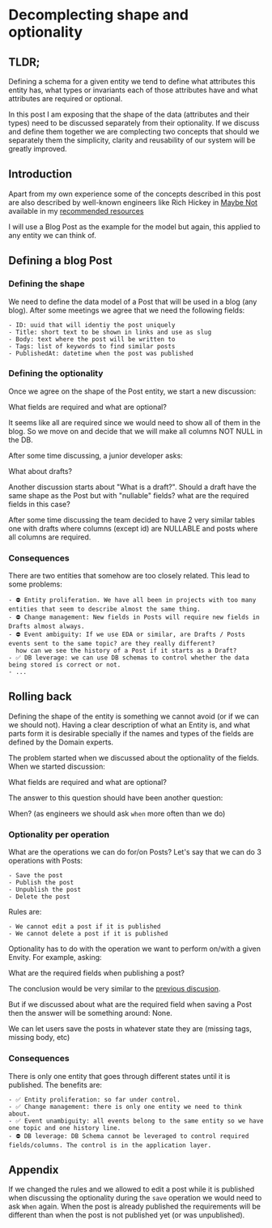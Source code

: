 # Decomplecting shape and optionality

## TLDR;

Defining a schema for a given entity we tend to define what attributes this entity has, what types or invariants
each of those attributes have and what attributes are required or optional.

In this post I am exposing that the shape of the data (attributes and their types) need to be discussed separately
from their optionality. If we discuss and define them together we are complecting two concepts that should we separately
them the simplicity, clarity and reusability of our system will be greatly improved.

## Introduction

Apart from my own experience some of the concepts described in this post are also described by well-known
engineers like Rich Hickey in [Maybe Not](https://www.youtube.com/watch?v=YR5WdGrpoug) available in my [recommended resources](/recommended-resources)

I will use a Blog Post as the example for the model but again, this applied to any entity we can think of.

## Defining a blog Post

### Defining the shape

We need to define the data model of a Post that will be used in a blog (any blog).
After some meetings we agree that we need the following fields:

```text
- ID: uuid that will identiy the post uniquely
- Title: short text to be shown in links and use as slug
- Body: text where the post will be written to
- Tags: list of keywords to find similar posts
- PublishedAt: datetime when the post was published
```

### Defining the optionality

Once we agree on the shape of the Post entity, we start a new discussion:

<Quote>What fields are required and what are optional?</Quote>

It seems like all are required since we would need to show all of them in the blog. So we move on
and decide that we will make all columns NOT NULL in the DB.

After some time discussing, a junior developer asks:

<Quote>What about drafts?</Quote>

Another discussion starts about "What is a draft?". Should a draft have the same shape as the Post but with "nullable"
fields? what are the required fields in this case?

After some time discussing the team decided to have 2 very similar tables one with drafts where columns (except id) are NULLABLE and
posts where all columns are required.

### Consequences

There are two entities that somehow are too closely related.
This lead to some problems:

```text
- ⛔ Entity proliferation. We have all been in projects with too many entities that seem to describe almost the same thing.
- ⛔ Change management: New fields in Posts will require new fields in Drafts almost always.
- ⛔ Event ambiguity: If we use EDA or similar, are Drafts / Posts events sent to the same topic? are they really different?
  how can we see the history of a Post if it starts as a Draft?
- ✅ DB leverage: we can use DB schemas to control whether the data being stored is correct or not.
- ...
```

## Rolling back

Defining the shape of the entity is something we cannot avoid (or if we can we should not). Having
a clear description of what an Entity is, and what parts form it is desirable specially if the names
and types of the fields are defined by the Domain experts.

The problem started when we discussed about the optionality of the fields. When we started discussion:

What fields are required and what are optional?

The answer to this question should have been another question:

<Quote>When?</Quote>
(as engineers we should ask `when` more often than we do)

### Optionality per operation

What are the operations we can do for/on Posts?
Let's say that we can do 3 operations with Posts:

```
- Save the post
- Publish the post
- Unpublish the post
- Delete the post
```

Rules are:

```
- We cannot edit a post if it is published
- We cannot delete a post if it is published
```

Optionality has to do with the operation we want to perform on/with a given Envity.
For example, asking:

What are the required fields when publishing a post?

The conclusion would be very similar to the [previous discusion](#defining-the-optionality).

But if we discussed about what are the required field when saving a Post then the answer will be something around: None.

We can let users save the posts in whatever state they are (missing tags, missing body, etc)

### Consequences

There is only one entity that goes through different states until it is published.
The benefits are:

```text
- ✅ Entity proliferation: so far under control.
- ✅ Change management: there is only one entity we need to think about.
- ✅ Event unambiguity: all events belong to the same entity so we have one topic and one history line.
- ⛔ DB leverage: DB Schema cannot be leveraged to control required fields/columns. The control is in the application layer.
```

## Appendix

If we changed the rules and we allowed to edit a post while it is published when discussing the optionality during the `save` operation
we would need to ask `When` again.
When the post is already published the requirements will be different than when the post is not published yet (or was unpublished).
